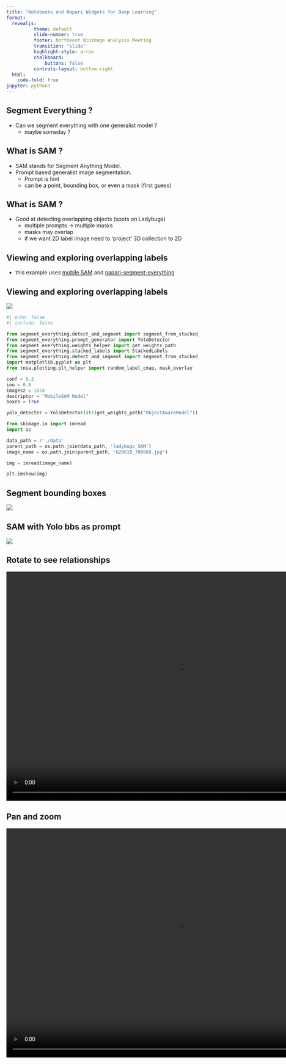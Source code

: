 ```yaml
---
title: "Notebooks and Napari Widgets for Deep Learning"
format:
  revealjs:
          theme: default
          slide-number: true
          footer: Northeast Bioimage Analysis Meeting
          transition: "slide"
          highlight-style: arrow
          chalkboard: 
              buttons: false
          controls-layout: bottom-right
  html:
    code-fold: true
jupyter: python3
---
```


## Segment Everything ?

* Can we segment everything with one generalist model ?
  * maybe someday ?

## What is SAM ?

* SAM stands for Segment Anything Model. 
* Prompt based generalist image segmentation.
  * Prompt is hint 
  * can be a point, bounding box, or even a mask (first guess)


## What is SAM ?
* Good at detecting overlapping objects (spots on Ladybugs)
  * multiple prompts -> multiple masks
  * masks may overlap
  * if we want 2D label image need to 'project' 3D collection to 2D

## Viewing and exploring overlapping labels

* this example uses [mobile SAM]((https://github.com/ChaoningZhang/MobileSAM)) and [napari-segment-everything](https://www.napari-hub.org/plugins/napari-segment-everything)

## Viewing and exploring overlapping labels
![](./data/ladybugs_SAM/620818_780868.jpg)

```python
#| echo: false
#| include: false 

from segment_everything.detect_and_segment import segment_from_stacked_labels
from segment_everything.prompt_generator import YoloDetector
from segment_everything.weights_helper import get_weights_path
from segment_everything.stacked_labels import StackedLabels
from segment_everything.detect_and_segment import segment_from_stacked_labels
import matplotlib.pyplot as plt
from tnia.plotting.plt_helper import random_label_cmap, mask_overlay

conf = 0.3
iou = 0.8
imagesz = 1024
descriptor = "MobileSAM Model"
boxes = True

yolo_detecter = YoloDetector(str(get_weights_path("ObjectAwareModel")), "ObjectAwareModelFromMobileSamV2", device='cuda')

from skimage.io import imread
import os

data_path = r'./data'
parent_path = os.path.join(data_path, 'ladybugs_SAM')
image_name = os.path.join(parent_path, '620818_780868.jpg')

img = imread(image_name)

plt.imshow(img)

```

## Segment bounding boxes
![](./yolo-masks.png)  

## SAM with Yolo bbs as prompt
![](./yolo-sam-masks.png)

## Rotate to see relationships 

```{=html}
<video id="myVideo" width="900" height="600" autoplay loop muted controls>
  <source src="./napari-segmnet-everything.mp4" type="video/mp4">
  Your browser does not support the video tag.
</video>
```

## Pan and zoom 

```{=html}
<video id="myVideo" width="900" height="600" autoplay loop muted controls>
  <source src="./napari-segmnet-everything-2.mp4" type="video/mp4">
  Your browser does not support the video tag.
</video>
```



